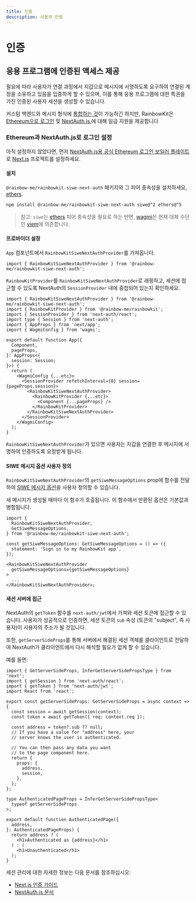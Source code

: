 ```yaml
---
title: 인증
description: 사용자 인증
---
```


# 인증

## 응용 프로그램에 인증된 액세스 제공

필요에 따라 사용자가 연결 과정에서 지갑으로 메시지에 서명하도록 요구하여 연결된 계정을 소유하고 있음을 입증하게 할 수 있으며, 이를 통해 응용 프로그램에 대한 특권을 가진 인증된 사용자 세션을 생성할 수 있습니다.

커스텀 백엔드와 메시지 형식에 [통합하는 것](/docs/custom-authentication)이 가능하긴 하지만, RainbowKit은 [Ethereum으로 로그인](https://login.xyz) 및 [NextAuth.js.](https://next-auth.js.org)에 대해 일급 지원을 제공합니다

### Ethereum과 NextAuth.js로 로그인 설정

아직 설정하지 않았다면, 먼저 [NextAuth.js용 공식 Ethereum 로그인 보일러 플레이트](https://docs.login.xyz/integrations/nextauth.js)로 [Next.js](https://nextjs.org) 프로젝트를 설정하세요.

#### 설치

`@rainbow-me/rainbowkit-siwe-next-auth` 패키지와 그 피어 종속성을 설치하세요, [ethers](https://docs.ethers.org/v5/).

```bash
npm install @rainbow-me/rainbowkit-siwe-next-auth siwe@^2 ethers@^5
```

> 참고: `siwe`는 [ethers](https://docs.ethers.org/v5/) 피어 종속성을 필요로 하는 반면, [wagmi](https://wagmi.sh/)은 현재 대체 수단인 [viem](https://viem.sh)에 의존합니다.

#### 프로바이더 설정

`App` 컴포넌트에서 `RainbowKitSiweNextAuthProvider`를 가져옵니다.

```tsx
import { RainbowKitSiweNextAuthProvider } from '@rainbow-me/rainbowkit-siwe-next-auth';
```

`RainbowKitProvider`를 `RainbowKitSiweNextAuthProvider`로 래핑하고, 세션에 접근할 수 있도록 NextAuth의 `SessionProvider` 내에 중첩되어 있는지 확인하세요.

```tsx
import { RainbowKitSiweNextAuthProvider } from '@rainbow-me/rainbowkit-siwe-next-auth';
import { RainbowKitProvider } from '@rainbow-me/rainbowkit';
import { SessionProvider } from 'next-auth/react';
import type { Session } from 'next-auth';
import { AppProps } from 'next/app';
import { WagmiConfig } from 'wagmi';

export default function App({
  Component,
  pageProps,
}: AppProps<{
  session: Session;
}>) {
  return (
    <WagmiConfig {...etc}>
      <SessionProvider refetchInterval={0} session={pageProps.session}>
        <RainbowKitSiweNextAuthProvider>
          <RainbowKitProvider {...etc}>
            <Component {...pageProps} />
          </RainbowKitProvider>
        </RainbowKitSiweNextAuthProvider>
      </SessionProvider>
    </WagmiConfig>
  );
}
```

`RainbowKitSiweNextAuthProvider`가 있으면 사용자는 지갑을 연결한 후 메시지에 서명하여 인증하도록 요청받게 됩니다.

#### SIWE 메시지 옵션 사용자 정의

`RainbowKitSiweNextAuthProvider`의 `getSiweMessageOptions` prop에 함수를 전달하여 [SIWE 메시지 옵션](https://github.com/spruceid/siwe/blob/v1.1.6/packages/siwe/lib/client.ts#L29)을 사용자 정의할 수 있습니다.

새 메시지가 생성될 때마다 이 함수가 호출됩니다. 이 함수에서 반환된 옵션은 기본값과 병합됩니다.

```tsx
import {
  RainbowKitSiweNextAuthProvider,
  GetSiweMessageOptions,
} from '@rainbow-me/rainbowkit-siwe-next-auth';

const getSiweMessageOptions: GetSiweMessageOptions = () => ({
  statement: 'Sign in to my RainbowKit app',
});

<RainbowKitSiweNextAuthProvider
  getSiweMessageOptions={getSiweMessageOptions}
>
  ...
</RainbowKitSiweNextAuthProvider>;
```

#### 세션 서버에 접근

NextAuth의 `getToken` 함수를 `next-auth/jwt`에서 가져와 세션 토큰에 접근할 수 있습니다. 사용자가 성공적으로 인증하면, 세션 토큰의 `sub` 속성 (토큰의 "subject", 즉 사용자)이 사용자의 주소가 될 것입니다.

또한, `getServerSideProps`를 통해 서버에서 해결된 세션 객체를 클라이언트로 전달하여 NextAuth가 클라이언트에서 다시 해석할 필요가 없게 할 수 있습니다.

예를 들면:

```tsx
import { GetServerSideProps, InferGetServerSidePropsType } from 'next';
import { getSession } from 'next-auth/react';
import { getToken } from 'next-auth/jwt';
import React from 'react';

export const getServerSideProps: GetServerSideProps = async context => {
  const session = await getSession(context);
  const token = await getToken({ req: context.req });

  const address = token?.sub ?? null;
  // If you have a value for "address" here, your
  // server knows the user is authenticated.

  // You can then pass any data you want
  // to the page component here.
  return {
    props: {
      address,
      session,
    },
  };
};

type AuthenticatedPageProps = InferGetServerSidePropsType<
  typeof getServerSideProps
>;

export default function AuthenticatedPage({
  address,
}: AuthenticatedPageProps) {
  return address ? (
    <h1>Authenticated as {address}</h1>
  ) : (
    <h1>Unauthenticated</h1>
  );
}
```

세션 관리에 대한 자세한 정보는 다음 문서를 참조하십시오:

-   [Next.js 인증 가이드](https://nextjs.org/docs/authentication)
-   [NextAuth.js 문서](https://next-auth.js.org)
